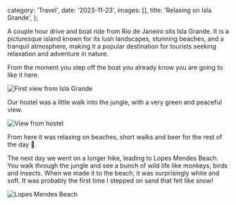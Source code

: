   category: 'Travel',
  date: '2023-11-23',
  images: [],
  title: 'Relaxing on Isla Grande',
};

A couple hour drive and boat ride from Rio de Janeiro sits Isla Grande. It is a picturesque island known for its lush landscapes, stunning beaches, and a tranquil atmosphere, making it a popular destination for tourists seeking relaxation and adventure in nature.

From the moment you step off the boat you already know you are going to like it here.

![First view from Isla Grande](/isla-grande/first-view-island.png 'First view from Isla Grande')

Our hostel was a little walk into the jungle, with a very green and peaceful view.

![View from hostel](/isla-grande/hostel.png 'View from hostel')

From here it was relaxing on beaches, short walks and beer for the rest of the day 🍻.

The next day we went on a longer hike, leading to Lopes Mendes Beach. You walk through the jungle and see a bunch of wild life like monkeys, birds and insects. When we made it to the beach, it was surprisingly white and soft. It was probably the first time I stepped on sand that felt like snow!

![Lopes Mendes Beach](/isla-grande/lopez-mendes.png 'Lopes Mendes Beach')
